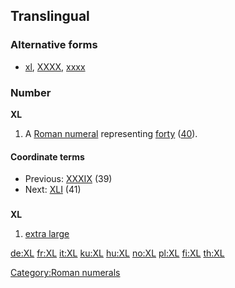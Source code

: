 ==Translingual==

===Alternative forms===
* [[xl]], [[XXXX]], [[xxxx]]

===Number===
'''XL'''

# A [[Roman numeral]] representing [[forty]] ([[40]]).

====Coordinate terms====
* Previous: [[XXXIX]] (39)
* Next: [[XLI]] (41)

==={{abbreviation-old|mul}}===
'''XL'''

# [[extra large]]

[[Category:Roman numerals]]

[[de:XL]]
[[fr:XL]]
[[it:XL]]
[[ku:XL]]
[[hu:XL]]
[[no:XL]]
[[pl:XL]]
[[fi:XL]]
[[th:XL]]